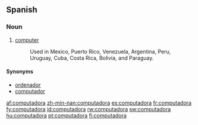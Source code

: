 ==Spanish==
===Noun===
{{es-noun-f}}

# [[computer]]
#:Used in Mexico, Puerto Rico, Venezuela, Argentina, Peru, Uruguay, Cuba, Costa Rica, Bolivia, and Paraguay.

====Synonyms====
*[[ordenador]] {{m}}
*[[computador]] {{m}}

[[af:computadora]]
[[zh-min-nan:computadora]]
[[es:computadora]]
[[fr:computadora]]
[[fy:computadora]]
[[id:computadora]]
[[rw:computadora]]
[[sw:computadora]]
[[hu:computadora]]
[[pt:computadora]]
[[fi:computadora]]